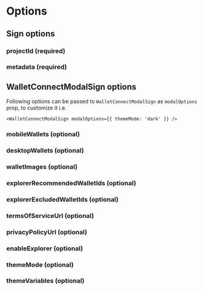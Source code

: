 
# Options

## Sign options

### projectId (required)

<ProjectIdPartial />

### metadata (required)

<MetadataPartial />

## WalletConnectModalSign options

Following options can be passed to `WalletConnectModalSign` as `modalOptions` prop, to customize it i.e.

```tsx
<WalletConnectModalSign modalOptions={{ themeMode: 'dark' }} />
```

### mobileWallets (optional)

<MobileWalletsPartial />

### desktopWallets (optional)

<DesktopWalletsPartial />

### walletImages (optional)

<WalletImagesPartial />

### explorerRecommendedWalletIds (optional)

<ExplorerRecommendedWalletIdsPartial />

### explorerExcludedWalletIds (optional)

<ExplorerExcludedWalletIdsPartial />

### termsOfServiceUrl (optional)

<TermsOfServiceUrlPartial />

### privacyPolicyUrl (optional)

<PrivacyPolicyUrlPartial />

### enableExplorer (optional)

<EnableExplorerPartial />

### themeMode (optional)

<ThemeModePartial />

### themeVariables (optional)

<ThemeVariablesPartial />
